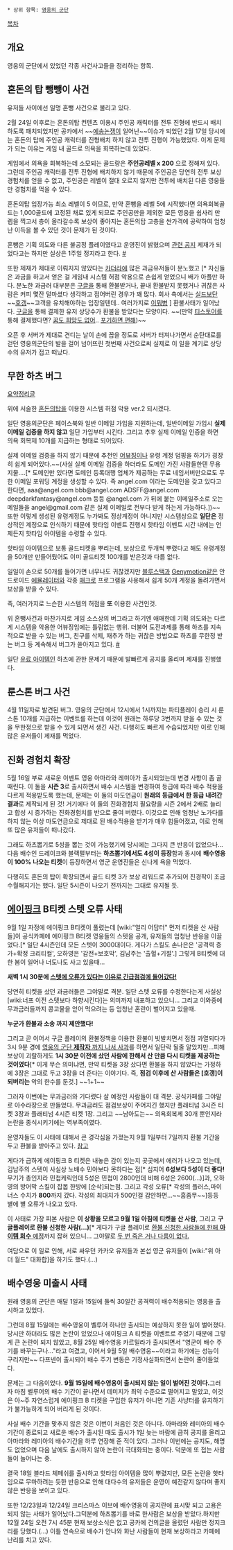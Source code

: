  * 상위 항목: [[영웅의 군단]]

[[목차]]

== 개요 ==
영웅의 군단에서 있었던 각종 사건사고들을 정리하는 항목.


== 혼돈의 탑 뺑뺑이 사건 ==
유저들 사이에선 일명 혼뺑 사건으로 불리고 있다.

2월 24일 이후로는 혼돈의탑 컨텐츠 이용시 주인공 캐릭터를 전투 진형에 반드시 배치하도록 패치되었지만 공카에서 ~~[[예송논쟁]]이 일어난~~이슈가 되었던 2월 17일 당시에는 혼돈의 탑에 주인공 캐릭터를 진형배치 하지 않고 전투 진행이 가능했었다. 이게 문제가 되는 이유는 게임 내 골드로 의욕을 회복하는데 있었다.

게임에서 의욕을 회복하는데 소모되는 골드량은 '''주인공레벨 x 200''' 으로 정해져 있다. 그런데 주인공 캐릭터를 전투 진형에 배치하지 않기 때문에 주인공은 당연히 전투 보상 경험치를 얻을 수 없고, 주인공은 레벨이 절대 오르지 않지만 전투에 배치된 다른 영웅들만 경험치를 먹을 수 있다.

혼돈의탑 입장가능 최소 레벨이 5 이므로, 만약 혼뺑을 레벨 5에 시작했다면 의욕회복골드는 1,000골드에 고정된 채로 있게 되므로 주인공만을 제외한 모든 영웅을 쉽사리 만렙을 찍고서 층이 올라갈수록 보상이 좋아지는 혼돈의탑 고층을 싼가격에 공략하여 엄청난 이득을 볼 수 있던 것이 문제가 된 것이다.

혼뺑은 기획 의도와 다른 불공정 플레이였다고 운영진이 밝혔으며 [[http://cafe.naver.com/legionofheroes/15863|관련 공지]] 제재가 되었다고는 하지만 실상은 1주일 정지라고 한다. [[http://cafe.naver.com/legionofheroes/30561|#]]

또한 제재가 제대로 이뤄지지 않았다는 [[카더라]]에 많은 과금유저들이 분노했고 [* 자신들은 과금을 하고서 얻은 걸 게임내 시스템 허점 악용으로 손쉽게 얻었으니 배가 아플만 하다. 분노한 과금러 대부분은 [[구글]]을 통해 환불받거나, 끝내 환불받지 못했거나 귀찮은 사람은 커피 몇잔 덜마셨다 생각하고 접어버린 경우가 꽤 많다. 회사 측에서는 [[실드#s-1|실드]]보단 ~~[[호갱]]~~고객을 유치해야하는 입장일텐데.. 여러가지로 [[이뭐병]] ] 환불사태가 일어났다. [[구글]]을 통해 결제한 유저 상당수가 환불을 받았다는 모양이다. ~~(만약 [[티스토어]]를 통해 결제했다면? [[틀렸어 이제 꿈이고 희망이고 없어|꿈도 희망도 없어]].. [[포기하면 편해]])~~

오픈 후 서버가 제대로 견디는 날이 손에 꼽을 정도로 서버가 터져나가면서 순탄대로를 걷던 영웅의군단의 발을 걸어 넘어뜨린 첫번째 사건으로써 실제로 이 일을 계기로 상당수의 유저가 접고 떠났다.


== 무한 하츠 버그 ==
[[http://cafe.naver.com/legionofheroes/40364|요약정리글]]

위에 서술한 [[영웅의 군단#s-4.5|혼돈의탑]]을 이용한 시스템 허점 악용 ver.2 되시겠다.

일단 영웅의군단은 페이스북와 일반 이메일 가입을 지원하는데, 일반이메일 가입시 '''실제 이메일 검증을 하지 않고''' 일단 가입부터 시킨다. 그리고 추후 실제 이메일 인증을 하면 의욕 회복제 10개를 지급하는 형태로 되어있다.

실제 이메일 검증을 하지 않기 때문에 추천인 [[어뷰징]]이나 유령 계정 덤핑을 하기가 굉장히 쉽게 되어있다.~~(사실 실제 이메일 검증을 하더라도 도메인 가진 사람들한텐 무용지물....[* 도메인만 있다면 도메인 등록대행 업체가 제공하는 무료 네임서버만으로도 무한 이메일 포워딩 계정을 생성할 수 있다. 즉 angel.com 이라는 도메인을 갖고 있다고 한다면, aaa@angel.com bbb@angel.com ADSFF@angel.com deepdarkfantasy@angel.com 등등 @angel.com 가 뒤에 붙는 이메일주소로 오는 메일들을 angel@gmail.com 같은 실제 이메일로 전부다 받게 하는게 가능하다.])~~ 또한 이렇게 생성된 유령계정도 누가봐도 정상계정이 아니지만 시스템상으로 '''일단은''' 정상적인 계정으로 인식하기 때문에 핫타임 이벤트 진행시 핫타임 이벤트 시간 내에는 언제든지 핫타임 아이템을 수령할 수 있다.

핫타임 아이템으로 보통 골드티켓을 뿌리는데, 보상으로 두개씩 뿌렸다고 해도 유령계정을 50개만 만들어뒀어도 이미 골드티켓 100개를 받은것과 다름 없다.

일일이 손으로 50개를 들어가면 너무나도 귀찮겠지만 [[블루스택]]과 [[Genymotion]]같은 안드로이드 [[에뮬레이터]]와 각종 [[매크로]] 프로그램을 사용해서 쉽게 50개 계정을 돌려가면서 보상을 받을 수 있다.

즉, 여러가지로 느슨한 시스템의 허점을 '''또''' 이용한 사건인것.

위 혼뺑사건과 마찬가지로 게임 소스상의 버그라고 하기엔 애매한데 기획 의도와는 다르게 시스템을 악용한 어뷰징임에는 틀림없는 행위. 더불어 도전과제를 통해 하츠를 지속적으로 받을 수 있는 버그, 친구를 삭제, 재추가 하는 귀찮은 방법으로 하츠를 무한정 받는 버그 등 계속해서 버그가 쏟아지고 있다. [[http://cafe.naver.com/legionofheroes/40220|#]]

일단 [[부분유료화|유료 아이템]]인 하츠에 관한 문제기 때문에 발빠르게 공지를 올리며 제재를 진행했다.


== 룬스톤 버그 사건 ==
4월 11일자로 발견된 버그. 영웅의 군단에서 12시에서 1시까지는 파티플레이 승리 시 룬스톤 10개를 지급하는 이벤트를 하는데 이것이 원래는 하루당 3번까지 받을 수 있는 것을 무한정으로 받을 수 있게 되면서 생긴 사건. 다행히도 빠르게 수습되었지만 이로 인해 많은 유저들이 제재를 먹었다.


== 진화 경험치 확장 ==
5월 16일 부로 새로운 이벤트 영웅 아마라와 레미아가 출시되었는데 변경 사항이 좀 골때린다. 이 둘을 '''시즌 3'''로 출시하면서 배수 시스템을 변경하여 등급에 따라 배수 적용을 다르게 적용받도록 했는데, 문제는 이 둘의 마도연금이 '''원래의 등급에서 한 등급 내려간 결과'''로 제작되게 된 것! 거기에다 이 둘의 진화경험치 필요량을 시즌 2에서 2배로 늘리고 합성 시 증가하는 진화경험치를 반으로 줄여 버렸다. 이것으로 인해 엄청난 노가다를 하지 않는 이상 마도연금으로 제대로 된 배수적용을 받기가 매우 힘들어졌고, 이로 인해 또 많은 유저들이 떠나갔다. 

그래도 하츠뽑기로 5성을 뽑는 것이 가능했기에 당시에는 그다지 큰 반응이 없었으나... 다음 배수인 드레이크와 블랙펄부터는 '''하츠뽑기에서도 4성이 등장'''함과 동시에 '''배수영웅이 100% 나오는 티켓'''이 등장하면서 영군 운영진들은 신나게 욕을 먹었다.

다행히도 혼돈의 탑이 확장되면서 골드 티켓 3가 보상 리워드로 추가되어 진경작이 조금 수월해지기는 했다. 일단 5시즌이 나오기 전까지는 그대로 유지될 듯.


== [[에이핑크]] B티켓 스텟 오류 사태 ==
9월 1일 자정에 에이핑크 B티켓이 풀렸는데 [wiki:"얼리 어답터" 먼저 티켓을 산 사람들]이 공식카페에 에이핑크 B티켓 영웅들의 스텟을 공개, 유저들의 엄청난 반응을 이끌었다.[* 일단 4시즌인데 모든 스텟이 3000대이다. 게다가 스킬도 손나은은 '공격력 증가+확정 크리티컬', 오하영은 '감전+보호막', 김남주는 '출혈+기절'.] 그렇게 B티켓에 대한 붐이 일어나 너도나도 사고 있을때...

'''새벽 1시 30분에 [http://cafe.naver.com/legionofheroes/363448 스텟에 오류가 있다는 이유로 긴급점검에 들어갔다!]'''

당연히 티켓을 샀던 과금러들은 그야말로 격분. 일단 스텟 오류를 수정한다는게 사실상 [wiki:너프 이전 스텟보다 하향시킨다]는 의미까지 내포하고 있으니... 그리고 이와중에 무과금러들까지 콩고물을 얻어 먹으려는 등 엄청난 혼란이 벌어지고 있을때.

''' 누군가 환불과 소송 까지 제안했다! '''

그리고 곧 이어서 구글 플레이의 환불정책을 이용한 환불이 빗발치면서 점점 과열되다가 3시 9분 경에 [http://cafe.naver.com/legionofheroes/363983 영웅의 군단 '''제작자''' 까지 나서 사과]를 하면서 일단락 될줄 알았지만...피해보상이 괴랄하게도 '''1시 30분 이전에 샀던 사람에 한해서 산 만큼 다시 티켓을 제공하는 것이였다'''[* 이게 무슨 의미냐면, 만약 티켓을 3장 샀다면 환불을 하지 않았다는 가정하에 3장은 그대로 두고 3장을 더 준다는 이야기다. 즉, '''점검 이후에 산 사람들은 [호갱]이 되버리는''' 악의 한수를 둔것.] ~~1+1~~

그러자 이번에는 무과금러와 기다렸다 살 예정인 사람들이 대 격분. 공식카페를 그야말로 아수라장으로 만들었다. 무과금러도 점검보상이 주어지긴 했지만 플래티넘 3시즌 티켓 3장과 플래티넘 4시즌 티켓 1장. 그리고 ~~남아도는~~ 의욕회복제 30개 뿐인지라 논란을 종식시키기에는 역부족이였다.

운영자들도 이 사태에 대해서 큰 경각심을 가졌는지 9월 1일부터 7일까지 환불 기간을 두고 환불을 받아주고 있다. [http://cafe.naver.com/legionofheroes/364073 참고]

게다가 급하게 에이핑크 B 티켓은 내놓은 감이 있는지 곳곳에서 에러가 나오고 있는데, 김남주의 스텟이 사실상 노배수 민아보다 못하다는 점[* 심지어 '''6성보다 5성이 더 좋다!''' 무기가 총인지라 민첩케릭인데 5성은 민첩이 2800인데 비해 6성은 2600(...)]과, 오하영의 방어막 스킬이 잡몹 한방에 [순삭]되는점. 그리고 각성 오류[* 각성의 플러스,마이너스 수치가 '''800'''까지 갔다. 각성의 최대치가 500인걸 감안하면...~~흠좀무~~]등등 별에 별 오류가 나오고 있다.

이 사태로 가장 피본 사람은 '''이 상황을 모르고 9월 1일 아침에 티켓을 산 사람''', 그리고 '''구글플레이로 환불 신청한 사람(...)'''[* 게다가 구글 플레이로 [http://cafe.naver.com/legionofheroes/365705 환불 신청한 사람들에 한해 '''아이템 회수''' 예정]까지 잡혀 있으니... 그야말로 [[정준하|두 번 죽은 거나 다름이 없다.]]

여담으로 이 일로 인해, 서로 싸우던 카카오 유저들과 본섭 영군 유저들이 [wiki:"위 아 더 월드" 대화합]을 하기도 했다.(...)


== 배수영웅 미출시 사태 ==
원래 영웅의 군단은 매달 1일과 15일에 둘씩 30일간 공격력이 배수적용되는 영웅을 출시하고 있었다.

그런데 8월 15일에는 배수영웅이 벨루어 하나만 출시되는 예상하지 못한 일이 벌어졌다. 당시만 하더라도 많은 논란이 있었으나 에이핑크 A 티켓을 이벤트로 주었기 때문에 그렇게 큰 논란이 되지 않았고, 8월 25일 배수영웅 카르밀라가 출시되면서 "영군이 배수 주기를 바꾸는구나..."라고 여겼고, 이어서 9월 5일 배수영웅~~이라고 하기에는 성능이 구리지만~~ 다프넨이 출시되어 배수 주기 변동은 기정사실화되면서 논란이 줄어들었다.

문제는 그 다음이었다. '''9월 15일에 배수영웅이 출시되지 않는 일이 벌어진 것이다.'''그러자 마침 벨루어의 배수 기간이 끝나면서 데미지가 최악 수준으로 떨어지고 말았고, 이것은 아~주 자연스럽게 에이핑크 B 티켓을 구입한 유저가 아니면 기존 사냥터를 유지하기가 불가능하게 되어 버리게 된 것이다.

사실 배수 기간을 맞추지 않은 것은 이번이 처음인 것은 아니다. 아마라와 레미아의 배수 기간이 종료되고 새로운 배수가 출시된 때도 출시가 1일 늦는 바람에 급히 공지를 올리고 아마라와 레미아의 배수기간을 하루 연장해 준   적이 있다. 그러나 이번에는 공지도, 해명도 없었으며 다음 날에도 출시하지 않아 논란이 극대화되는 중이다. 덕분에 또 접는 사람들이 늘어나는 중.

결국 18일 블라드 체페쉬를 출시하고 핫타임 아이템을 많이 뿌렸지만, 모든 논란을 핫타임으로 무마하려는 듯한 반응으로 인해 대다수의 유저들은 운영이 예전같지 않다며 좋지 않은 반응을 보이고 있다.

또한 12/23일과 12/24일 크리스마스 이브에 배수영웅이 공지란에 표시맞 되고 고용은 되지 않는 사태가 일어났다.그덕분에 하츠뽑기를 바로 한사람은 보상을 받았다.하지만 12월 24일 오전 7시 45분 현재 보상소식은 없고 공카에 건의글을 올렸던 사람만 정지크리를 당했다.(...)
이틀 연속으로 배수가 안나와 화난 사람들이 현재 보상하라고 카페에 난리를 치고 있다.

